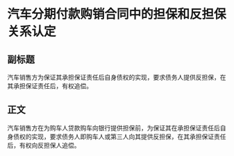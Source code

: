 # 汽车分期付款购销合同中的担保和反担保关系认定
## 副标题
汽车销售方为保证其承担保证责任后自身债权的实现，要求债务人提供反担保，在其承担保证责任后，有权追偿。
## 正文
汽车销售方在为购车人贷款购车向银行提供担保前，为保证其在承担保证责任后自身债权的实现，要求债务人即购车人或第三人向其提供反担保，在其承担保证责任后，有权向反担保人追偿。